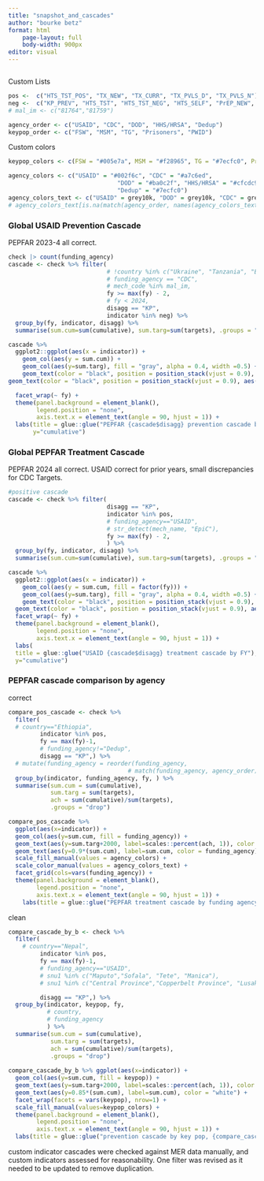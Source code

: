 ```yaml
---
title: "snapshot_and_cascades"
author: "bourke betz"
format: html
    page-layout: full
    body-width: 900px
editor: visual
---
```


```r

```

Custom Lists

```r
pos <-  c("HTS_TST_POS", "TX_NEW", "TX_CURR", "TX_PVLS_D", "TX_PVLS_N")
neg <-  c("KP_PREV", "HTS_TST", "HTS_TST_NEG", "HTS_SELF", "PrEP_NEW", "PrEP_CT", "PrEP_CURR")
# mal_im <- c("81764","81759")

agency_order <- c("USAID", "CDC", "DOD", "HHS/HRSA", "Dedup")
keypop_order <- c("FSW", "MSM", "TG", "Prisoners", "PWID")
```

Custom colors

```r
keypop_colors <- c(FSW = "#005e7a", MSM = "#f28965", TG = "#7ecfc0", Prisoners = "#990d2e", PWID = "#fbcc50")

agency_colors <- c("USAID" = "#002f6c", "CDC" = "#a7c6ed", 
                               "DOD" = "#ba0c2f", "HHS/HRSA" = "#cfcdc9", 
                               "Dedup" = "#7ecfc0")
agency_colors_text <- c("USAID" = grey10k, "DOD" = grey10k, "CDC" = grey90k, "HHS/HRSA" = grey90k, "Dedup" = grey90k)
# agency_colors_text[is.na(match(agency_order, names(agency_colors_text)))] <-  "black"

```

### Global USAID Prevention Cascade

PEPFAR 2023-4 all correct.

```r
check |> count(funding_agency)
cascade <- check %>% filter(
                            # !country %in% c("Ukraine", "Tanzania", "Eswatini"),
                            # funding_agency == "CDC",
                            # mech_code %in% mal_im,
                            fy >= max(fy) - 2,
                            # fy < 2024,
                            disagg == "KP", 
                            indicator %in% neg) %>%
  group_by(fy, indicator, disagg) %>%
  summarise(sum.cum=sum(cumulative), sum.targ=sum(targets), .groups = "drop") |> print()

cascade %>% 
  ggplot2::ggplot(aes(x = indicator)) + 
    geom_col(aes(y = sum.cum)) + 
    geom_col(aes(y=sum.targ), fill = "gray", alpha = 0.4, width =0.5) +
    geom_text(color = "black", position = position_stack(vjust = 0.9), aes(y=sum.cum, label = sum.cum)) + 
geom_text(color = "black", position = position_stack(vjust = 0.9), aes(y=sum.targ, label = sum.targ)) + 

  facet_wrap(~ fy) + 
  theme(panel.background = element_blank(),
        legend.position = "none",
        axis.text.x = element_text(angle = 90, hjust = 1)) +
  labs(title = glue::glue("PEPFAR {cascade$disagg} prevention cascade by FY"),
       y="cumulative")


```

### Global PEPFAR Treatment Cascade

PEPFAR 2024 all correct. USAID correct for prior years, small discrepancies for CDC Targets.

```r
#positive cascade
cascade <- check %>% filter(
                            disagg == "KP",
                            indicator %in% pos, 
                            # funding_agency=="USAID",
                            # str_detect(mech_name, "EpiC"),
                            fy >= max(fy) - 2,
                            ) %>%
  group_by(fy, indicator, disagg) %>%
  summarise(sum.cum=sum(cumulative), sum.targ=sum(targets), .groups = "drop") 

cascade %>%
  ggplot2::ggplot(aes(x = indicator)) + 
    geom_col(aes(y = sum.cum, fill = factor(fy))) + 
    geom_col(aes(y=sum.targ), fill = "gray", alpha = 0.4, width =0.5) +
    geom_text(color = "black", position = position_stack(vjust = 0.9), aes(y=sum.cum, label = sum.cum)) + 
  geom_text(color = "black", position = position_stack(vjust = 0.9), aes(y=sum.targ, label = sum.targ)) + 
  facet_wrap(~ fy) + 
  theme(panel.background = element_blank(),
        legend.position = "none",
        axis.text.x = element_text(angle = 90, hjust = 1)) +
  labs(
  title = glue::glue("USAID {cascade$disagg} treatment cascade by FY"),
  y="cumulative")

```

### PEPFAR cascade comparison by agency

correct

```r

compare_pos_cascade <- check %>%
  filter(
  # country=="Ethiopia",                            
         indicator %in% pos, 
         fy == max(fy)-1,
         # funding_agency!="Dedup",
         disagg == "KP",) %>%
  # mutate(funding_agency = reorder(funding_agency, 
                                  # match(funding_agency, agency_order))) |> 
  group_by(indicator, funding_agency, fy, ) %>%
  summarise(sum.cum = sum(cumulative),
            sum.targ = sum(targets),
            ach = sum(cumulative)/sum(targets),
            .groups = "drop") 

compare_pos_cascade %>% 
  ggplot(aes(x=indicator)) + 
  geom_col(aes(y=sum.cum, fill = funding_agency)) +
  geom_text(aes(y=sum.targ+2000, label=scales::percent(ach, 1)), color = "red") +
  geom_text(aes(y=0.9*(sum.cum), label=sum.cum, color = funding_agency)) +
  scale_fill_manual(values = agency_colors) +
  scale_color_manual(values = agency_colors_text) +
  facet_grid(cols=vars(funding_agency)) +
  theme(panel.background = element_blank(),
        legend.position = "none",
        axis.text.x = element_text(angle = 90, hjust = 1)) + 
    labs(title = glue::glue("PEPFAR treatment cascade by funding agency, {compare_pos_cascade$fy}"), y="cumulative")
```

clean

```r
compare_cascade_by_b <- check %>%
  filter(
    # country=="Nepal",                            
         indicator %in% pos, 
         fy == max(fy)-1,
         # funding_agency=="USAID",
         # snu1 %in% c("Maputo","Sofala", "Tete", "Manica"),
         # snu1 %in% c("Central Province","Copperbelt Province", "Lusaka Province"),

         disagg == "KP",) %>%
  group_by(indicator, keypop, fy, 
           # country, 
           # funding_agency
           ) %>%
  summarise(sum.cum = sum(cumulative),
            sum.targ = sum(targets),
            ach = sum(cumulative)/sum(targets),
            .groups = "drop")
  
compare_cascade_by_b %>% ggplot(aes(x=indicator)) +
  geom_col(aes(y=sum.cum, fill = keypop)) +
  geom_text(aes(y=sum.targ+2000, label=scales::percent(ach, 1)), color = "red") +
  geom_text(aes(y=0.85*(sum.cum), label=sum.cum), color = "white") +
  facet_wrap(facets = vars(keypop), nrow=1) +
  scale_fill_manual(values=keypop_colors) +
  theme(panel.background = element_blank(),
        legend.position = "none",
        axis.text.x = element_text(angle = 90, hjust = 1)) +
  labs(title = glue::glue("prevention cascade by key pop, {compare_cascade_by_b$fy}"),y="cumulative")
```

custom indicator cascades were checked against MER data manually, and custom indicators assessed for reasonability. One filter was revised as it needed to be updated to remove duplication.
